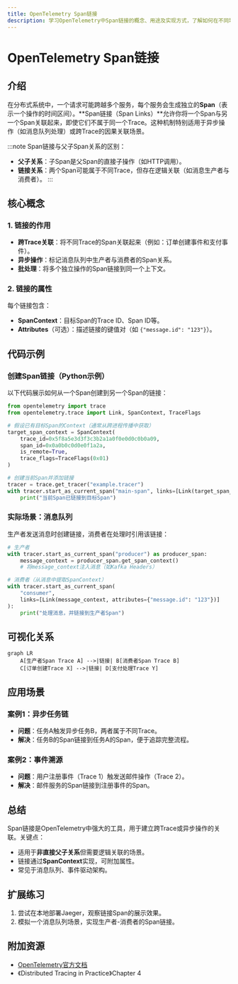 ```yaml
---
title: OpenTelemetry Span链接
description: 学习OpenTelemetry中Span链接的概念、用途及实现方式，了解如何在不同场景下关联分布式系统中的Span。
---
```


# OpenTelemetry Span链接

## 介绍

在分布式系统中，一个请求可能跨越多个服务，每个服务会生成独立的**Span**（表示一个操作的时间区间）。**Span链接（Span Links）**允许你将一个Span与另一个Span关联起来，即使它们不属于同一个Trace。这种机制特别适用于异步操作（如消息队列处理）或跨Trace的因果关联场景。

:::note
Span链接与父子Span关系的区别：
- **父子关系**：子Span是父Span的直接子操作（如HTTP调用）。
- **链接关系**：两个Span可能属于不同Trace，但存在逻辑关联（如消息生产者与消费者）。
:::

## 核心概念

### 1. 链接的作用
- **跨Trace关联**：将不同Trace的Span关联起来（例如：订单创建事件和支付事件）。
- **异步操作**：标记消息队列中生产者与消费者的Span关系。
- **批处理**：将多个独立操作的Span链接到同一个上下文。

### 2. 链接的属性
每个链接包含：
- **SpanContext**：目标Span的Trace ID、Span ID等。
- **Attributes**（可选）：描述链接的键值对（如 `{"message.id": "123"}`）。

## 代码示例

### 创建Span链接（Python示例）
以下代码展示如何从一个Span创建到另一个Span的链接：

```python
from opentelemetry import trace
from opentelemetry.trace import Link, SpanContext, TraceFlags

# 假设已有目标Span的Context（通常从跨进程传播中获取）
target_span_context = SpanContext(
    trace_id=0x5f8a5e3d3f3c3b2a1a0f0e0d0c0b0a09,
    span_id=0x0a0b0c0d0e0f1a2a,
    is_remote=True,
    trace_flags=TraceFlags(0x01)
)

# 创建当前Span并添加链接
tracer = trace.get_tracer("example.tracer")
with tracer.start_as_current_span("main-span", links=[Link(target_span_context)]):
    print("当前Span已链接到目标Span")
```

### 实际场景：消息队列
生产者发送消息时创建链接，消费者在处理时引用该链接：

```python
# 生产者
with tracer.start_as_current_span("producer") as producer_span:
    message_context = producer_span.get_span_context()
    # 将message_context注入消息（如Kafka Headers）

# 消费者（从消息中提取SpanContext）
with tracer.start_as_current_span(
    "consumer",
    links=[Link(message_context, attributes={"message.id": "123"})]
):
    print("处理消息，并链接到生产者Span")
```

## 可视化关系

```mermaid
graph LR
    A[生产者Span Trace A] -->|链接| B[消费者Span Trace B]
    C[订单创建Trace X] -->|链接| D[支付处理Trace Y]
```

## 应用场景

### 案例1：异步任务链
- **问题**：任务A触发异步任务B，两者属于不同Trace。
- **解决**：任务B的Span链接到任务A的Span，便于追踪完整流程。

### 案例2：事件溯源
- **问题**：用户注册事件（Trace 1）触发送邮件操作（Trace 2）。
- **解决**：邮件服务的Span链接到注册事件的Span。

## 总结

Span链接是OpenTelemetry中强大的工具，用于建立跨Trace或异步操作的关联。关键点：
- 适用于**非直接父子关系**但需要逻辑关联的场景。
- 链接通过**SpanContext**实现，可附加属性。
- 常见于消息队列、事件驱动架构。

## 扩展练习
1. 尝试在本地部署Jaeger，观察链接Span的展示效果。
2. 模拟一个消息队列场景，实现生产者-消费者的Span链接。

## 附加资源
- [OpenTelemetry官方文档](https://opentelemetry.io/docs/concepts/span-links/)
- 《Distributed Tracing in Practice》Chapter 4